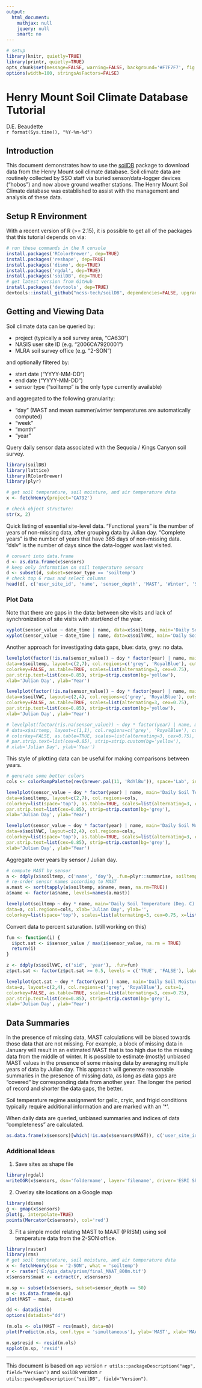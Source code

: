 ```yaml
---
output:
  html_document:
    mathjax: null
    jquery: null
    smart: no
---
```


```r
# setup
library(knitr, quietly=TRUE)
library(printr, quietly=TRUE)
opts_chunk$set(message=FALSE, warning=FALSE, background='#F7F7F7', fig.align='center', fig.retina=2, dev='png', tidy=FALSE, verbose=FALSE)
options(width=100, stringsAsFactors=FALSE)
```

Henry Mount Soil Climate Database Tutorial
==========================================
D.E. Beaudette
<br>
`r format(Sys.time(), "%Y-%m-%d")`


## Introduction
This document demonstrates how to use the [soilDB](http://ncss-tech.github.io/AQP/soilDB/soilDB-Intro.html) package to download data from the Henry Mount soil climate database. Soil climate data are routinely collected by SSO staff via buried sensor/data-logger devices ("hobos") and now above ground weather stations. The Henry Mount Soil Climate database was established to assist with the management and analysis of these data.


## Setup R Environment
With a recent version of R (>= 2.15), it is possible to get all of the packages that this tutorial depends on via:
```r
# run these commands in the R console
install.packages('RColorBrewer', dep=TRUE)
install.packages('reshape', dep=TRUE)
install.packages('dismo', dep=TRUE)
install.packages('rgdal', dep=TRUE)
install.packages('soilDB', dep=TRUE)
# get latest version from GitHub
install.packages('devtools', dep=TRUE)
devtools::install_github("ncss-tech/soilDB", dependencies=FALSE, upgrade_dependencies=FALSE)
```


## Getting and Viewing Data
Soil climate data can be queried by:
 
 * project (typically a soil survey area, "CA630")
 * NASIS user site ID (e.g. "2006CA7920001")
 * MLRA soil survey office (e.g. "2-SON")

and optionally filtered by:

 * start date ("YYYY-MM-DD")
 * end date ("YYYY-MM-DD")
 * sensor type ("soiltemp" is the only type currently available)
 
and aggregated to the following granularity:

 * "day" (MAST and mean summer/winter temperatures are automatically computed)
 * "week"
 * "month"
 * "year"


Query daily sensor data associated with the Sequoia / Kings Canyon soil survey.
```r
library(soilDB)
library(lattice)
library(RColorBrewer)
library(plyr)

# get soil temperature, soil moisture, and air temperature data
x <- fetchHenry(project='CA792')

# check object structure:
str(x, 2)
```

Quick listing of essential site-level data. "Functional years" is the number of years of non-missing data, after grouping data by Julian day. "Complete years" is the number of years that have 365 days of non-missing data. "dslv" is the number of days since the data-logger was last visited.
```r
# convert into data.frame
d <- as.data.frame(x$sensors)
# keep only information on soil temperature sensors
d <- subset(d, subset=sensor_type == 'soiltemp')
# check top 6 rows and select columns
head(d[, c('user_site_id', 'name', 'sensor_depth', 'MAST', 'Winter', 'Summer', 'STR', 'functional.yrs', 'complete.yrs', 'dslv')])
```


### Plot Data
Note that there are gaps in the data: between site visits and lack of synchronization of site visits with start/end of the year.
```r
xyplot(sensor_value ~ date_time | name, data=x$soiltemp, main='Daily Soil Temperature (Deg. C)', type=c('l', 'g'), as.table=TRUE, layout=c(2,9), xlab='Date', ylab='Deg C')
xyplot(sensor_value ~ date_time | name, data=x$soilVWC, main='Daily Soil Moisture', type=c('l', 'g'), as.table=TRUE, layout=c(2,6), xlab='Date', ylab='Deg C')
```


Another approach for investigating data gaps, blue: data, grey: no data.
```r
levelplot(factor(!is.na(sensor_value)) ~ doy * factor(year) | name, main='Daily Soil Temperature (Deg. C)',
data=x$soiltemp, layout=c(2,7), col.regions=c('grey', 'RoyalBlue'), cuts=1, 
colorkey=FALSE, as.table=TRUE, scales=list(alternating=3, cex=0.75), 
par.strip.text=list(cex=0.85), strip=strip.custom(bg='yellow'), 
xlab='Julian Day', ylab='Year')

levelplot(factor(!is.na(sensor_value)) ~ doy * factor(year) | name, main='Daily Soil Moisture',
data=x$soilVWC, layout=c(2,4), col.regions=c('grey', 'RoyalBlue'), cuts=1, 
colorkey=FALSE, as.table=TRUE, scales=list(alternating=3, cex=0.75), 
par.strip.text=list(cex=0.85), strip=strip.custom(bg='yellow'), 
xlab='Julian Day', ylab='Year')

# levelplot(factor(!is.na(sensor_value)) ~ doy * factor(year) | name, main='Daily Air Temperature (Deg. C)',
# data=x$airtemp, layout=c(1,1), col.regions=c('grey', 'RoyalBlue'), cuts=1, 
# colorkey=FALSE, as.table=TRUE, scales=list(alternating=3, cex=0.75), 
# par.strip.text=list(cex=0.85), strip=strip.custom(bg='yellow'), 
# xlab='Julian Day', ylab='Year')
```

This style of plotting data can be useful for making comparisons between years. 
```r
# generate some better colors
cols <- colorRampPalette(rev(brewer.pal(11, 'RdYlBu')), space='Lab', interpolate='spline')

levelplot(sensor_value ~ doy * factor(year) | name, main='Daily Soil Temperature (Deg. C)',
data=x$soiltemp, layout=c(2,7), col.regions=cols,
colorkey=list(space='top'), as.table=TRUE, scales=list(alternating=3, cex=0.75), 
par.strip.text=list(cex=0.85), strip=strip.custom(bg='grey'), 
xlab='Julian Day', ylab='Year')

levelplot(sensor_value ~ doy * factor(year) | name, main='Daily Soil Moisture',
data=x$soilVWC, layout=c(2,4), col.regions=cols,
colorkey=list(space='top'), as.table=TRUE, scales=list(alternating=3, cex=0.75), 
par.strip.text=list(cex=0.85), strip=strip.custom(bg='grey'), 
xlab='Julian Day', ylab='Year')
```


Aggregate over years by sensor / Julian day.
```r

# compute MAST by sensor
a <- ddply(x$soiltemp, c('name', 'doy'), .fun=plyr::summarise, soiltemp=mean(sensor_value, na.rm = TRUE))
# re-order sensor names according to MAST
a.mast <- sort(tapply(a$soiltemp, a$name, mean, na.rm=TRUE))
a$name <- factor(a$name, levels=names(a.mast))

levelplot(soiltemp ~ doy * name, main='Daily Soil Temperature (Deg. C)',
data=a, col.regions=cols, xlab='Julian Day', ylab='',
colorkey=list(space='top'), scales=list(alternating=3, cex=0.75, x=list(tick.number=15)))
```



Convert data to percent saturation. (still working on this)
```r
fun <- function(i) {
  i$pct.sat <- i$sensor_value / max(i$sensor_value, na.rm = TRUE)
  return(i)
}

z <- ddply(x$soilVWC, c('sid', 'year'), .fun=fun)
z$pct.sat <- factor(z$pct.sat >= 0.5, levels = c('TRUE', 'FALSE'), labels = c('Moist', 'Dry'))

levelplot(pct.sat ~ doy * factor(year) | name, main='Daily Soil Moisture',
data=z, layout=c(2,4), col.regions=c('grey', 'RoyalBlue'), cuts=1,
colorkey=FALSE, as.table=TRUE, scales=list(alternating=3, cex=0.75), 
par.strip.text=list(cex=0.85), strip=strip.custom(bg='grey'), 
xlab='Julian Day', ylab='Year')
```


## Data Summaries

In the presence of missing data, MAST calculations will be biased towards those data that are not missing. For example, a block of missing data in January will result in an estimated MAST that is too high due to the missing data from the middle of winter. It is possible to estimate (mostly) unbiased MAST values in the presence of some missing data by averaging multiple years of data by Julian day.  This approach will generate reasonable summaries in the presence of missing data, as long as data gaps are "covered" by corresponding data from another year. The longer the period of record and shorter the data gaps, the better.

Soil temperature regime assignment for gelic, cryic, and frigid conditions typically require additional information and are marked with an '*'.

When daily data are queried, unbiased summaries and indices of data "completeness" are calculated.
```r
as.data.frame(x$sensors)[which(!is.na(x$sensors$MAST)), c('user_site_id', 'sensor_depth', 'name', 'MAST', 'Winter', 'Summer', 'STR', 'functional.yrs', 'complete.yrs', 'gap.index')]
```




### Additional Ideas

1. Save sites as shape file
```r
library(rgdal)
writeOGR(x$sensors, dsn='foldername', layer='filename', driver='ESRI Shapefile')
```

2. Overlay site locations on a Google map
```r
library(dismo)
g <- gmap(x$sensors)
plot(g, interpolate=TRUE)
points(Mercator(x$sensors), col='red')
```

3. Fit a simple model relating MAST to MAAT (PRISM) using soil temperature data from the 2-SON office.
```r
library(raster)
library(rms)
# get soil temperature, soil moisture, and air temperature data
x <- fetchHenry(sso = '2-SON', what = 'soiltemp')
r <- raster('E:/gis_data/prism/final_MAAT_800m.tif')
x$sensors$maat <- extract(r, x$sensors)
```

```r
m.sp <- subset(x$sensors, subset=sensor_depth == 50)
m <- as.data.frame(m.sp)
plot(MAST ~ maat, data=m)

dd <- datadist(m)
options(datadist="dd")

(m.ols <- ols(MAST ~ rcs(maat), data=m))
plot(Predict(m.ols, conf.type = 'simultaneous'), ylab='MAST', xlab='MAAT (PRISM)')

m.sp$resid <- resid(m.ols)
spplot(m.sp, 'resid')
```


----------------------------
This document is based on `aqp` version `r utils::packageDescription("aqp", field="Version")` and `soilDB` version `r utils::packageDescription("soilDB", field="Version")`.

